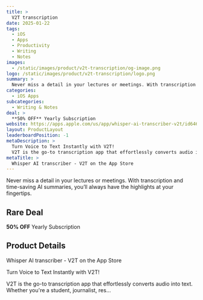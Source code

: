 ```yaml
---
title: >
  V2T transcription
date: 2025-01-22
tags:
  - iOS
  - Apps
  - Productivity
  - Writing
  - Notes
images:
  - /static/images/product/v2t-transcription/og-image.png
logo: /static/images/product/v2t-transcription/logo.png
summary: >
  Never miss a detail in your lectures or meetings. With transcription and time-saving AI summaries, you’ll always have the highlights at your fingertips.
categories:
  - iOS Apps
subcategories:
  - Writing & Notes
deal: >
  **50% OFF** Yearly Subscription
website: https://apps.apple.com/us/app/whisper-ai-transcriber-v2t/id6464112913?pt=121168594&ct=black+friday+2024&mt=8
layout: ProductLayout
leaderboardPosition: -1
metaDescription: >
  Turn Voice to Text Instantly with V2T!
  V2T is the go-to transcription app that effortlessly converts audio into text. Whether you're a student, journalist, res…
metaTitle: >
  ‎Whisper AI transcriber - V2T on the App Store
---
```

Never miss a detail in your lectures or meetings. With transcription and time-saving AI summaries, you’ll always have the highlights at your fingertips.

## Rare Deal

**50% OFF** Yearly Subscription

## Product Details

‎Whisper AI transcriber - V2T on the App Store

Turn Voice to Text Instantly with V2T!

V2T is the go-to transcription app that effortlessly converts audio into text. Whether you're a student, journalist, res…
